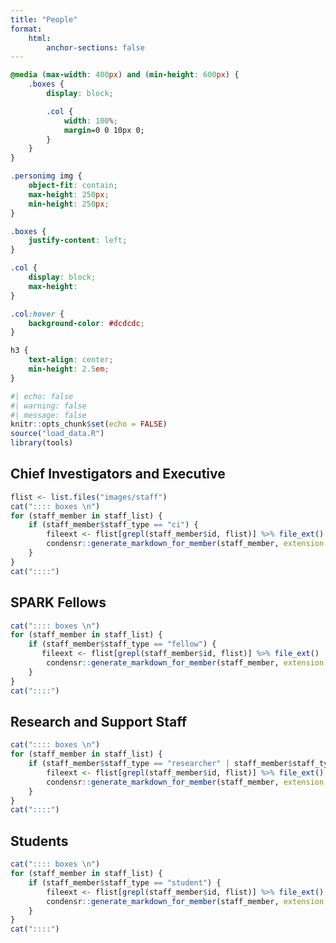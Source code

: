 ```yaml
---
title: "People"
format:
    html:
        anchor-sections: false
---
```


```css
@media (max-width: 400px) and (min-height: 600px) {
    .boxes {
        display: block;

        .col {
            width: 100%;
            margin=0 0 10px 0;
        }
    }
}

.personimg img {
    object-fit: contain;
    max-height: 250px;
    min-height: 250px;
}

.boxes {
    justify-content: left;
}

.col {
    display: block;
    max-height: 
}

.col:hover {
    background-color: #dcdcdc;
}

h3 {
    text-align: center;
    min-height: 2.5em;
}
```

```r
#| echo: false
#| warning: false
#| message: false
knitr::opts_chunk$set(echo = FALSE)
source("load_data.R")
library(tools)
```

## Chief Investigators and Executive
```r
flist <- list.files("images/staff")
cat(":::: boxes \n")
for (staff_member in staff_list) {
    if (staff_member$staff_type == "ci") {
        fileext <- flist[grepl(staff_member$id, flist)] %>% file_ext()
        condensr::generate_markdown_for_member(staff_member, extension = fileext)
    }
}
cat("::::")
```

## SPARK Fellows

```r
cat(":::: boxes \n")
for (staff_member in staff_list) {
    if (staff_member$staff_type == "fellow") {
       fileext <- flist[grepl(staff_member$id, flist)] %>% file_ext()
        condensr::generate_markdown_for_member(staff_member, extension = fileext)
    }
}
cat("::::")
```

## Research and Support Staff

```r
cat(":::: boxes \n")
for (staff_member in staff_list) {
    if (staff_member$staff_type == "researcher" | staff_member$staff_type == "research-support") {
        fileext <- flist[grepl(staff_member$id, flist)] %>% file_ext()
        condensr::generate_markdown_for_member(staff_member, extension = fileext)
    }
}
cat("::::")
```

## Students

```r
cat(":::: boxes \n")
for (staff_member in staff_list) {
    if (staff_member$staff_type == "student") {
        fileext <- flist[grepl(staff_member$id, flist)] %>% file_ext()
        condensr::generate_markdown_for_member(staff_member, extension = fileext)
    }
}
cat("::::")
```